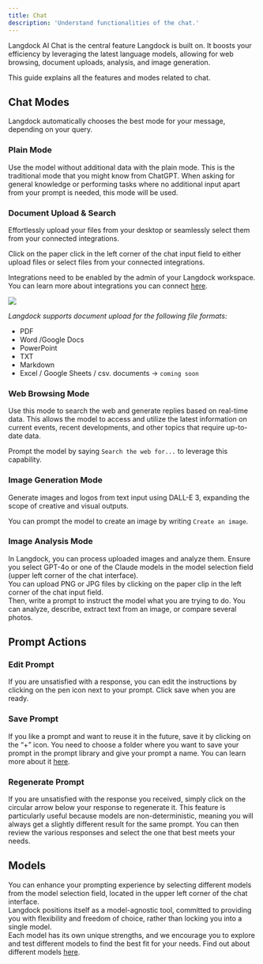 ```yaml
---
title: Chat
description: 'Understand functionalities of the chat.'
---
```


Langdock AI Chat is the central feature Langdock is built on. It boosts your efficiency by leveraging the latest language models, allowing for web browsing, document uploads, analysis, and image generation. 

This guide explains all the features and modes related to chat.


## Chat Modes ##
Langdock automatically chooses the best mode for your message, depending on your query. 

### Plain Mode ###
Use the model without additional data with the plain mode. This is the traditional mode that you might know from ChatGPT. When asking for general knowledge or performing tasks where no additional input apart from your prompt is needed, this mode will be used.

### Document Upload & Search ###
Effortlessly upload your files from your desktop or seamlessly select them from your connected integrations.

Click on the paper click in the left corner of the chat input field to either upload files or select files from your connected integrations.

Integrations need to be enabled by the admin of your Langdock workspace. You can learn more about integrations you can connect [here](/integrations).

<img src="/images/Chat_1.png"/>

_Langdock supports document upload for the following file formats:_
- PDF
- Word /Google Docs 
- PowerPoint
- TXT
- Markdown
- Excel / Google Sheets / csv. documents → `coming soon`


### Web Browsing Mode ###
Use this mode to search the web and generate replies based on real-time data. This allows the model to access and utilize the latest information on current events, recent developments, and other topics that require up-to-date data. 

Prompt the model by saying `Search the web for...` to leverage this capability.


### Image Generation Mode ###
Generate images and logos from text input using DALL-E 3, expanding the scope of creative and visual outputs. 

You can prompt the model to create an image by writing `Create an image`.

### Image Analysis Mode ###
In Langdock, you can process uploaded images and analyze them. Ensure you select GPT-4o or one of the Claude models in the model selection field (upper left corner of the chat interface). <br /> You can upload PNG or JPG files by clicking on the paper clip in the left corner of the chat input field.
<br />Then, write a prompt to instruct the model what you are trying to do. You can analyze, describe, extract text from an image, or compare several photos.

## Prompt Actions ##

### Edit Prompt ###
If you are unsatisfied with a response, you can edit the instructions by clicking on the pen icon next to your prompt. Click save when you are ready.

### Save Prompt ###
If you like a prompt and want to reuse it in the future, save it by clicking on the “+” icon. You need to choose a folder where you want to save your prompt in the prompt library and give your prompt a name. You can learn more about it [here](/product/prompt-library).

### Regenerate Prompt ###
If you are unsatisfied with the response you received, simply click on the circular arrow below your response to regenerate it. This feature is particularly useful because models are non-deterministic, meaning you will always get a slightly different result for the same prompt. You can then review the various responses and select the one that best meets your needs.

## Models ##
You can enhance your prompting experience by selecting different models from the model selection field, located in the upper left corner of the chat interface.
<br /> Langdock positions itself as a model-agnostic tool, committed to providing you with flexibility and freedom of choice, rather than locking you into a single model.
<br /> Each model has its own unique strengths, and we encourage you to explore and test different models to find the best fit for your needs. Find out about different models [here](/product/models). 





